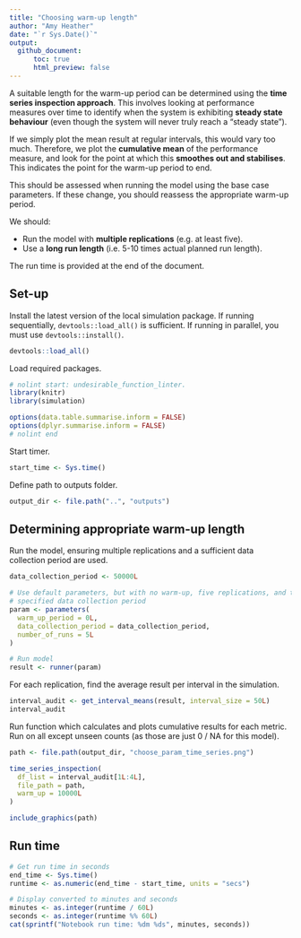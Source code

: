 ```yaml
---
title: "Choosing warm-up length"
author: "Amy Heather"
date: "`r Sys.Date()`"
output:
  github_document:
      toc: true
      html_preview: false
---
```


A suitable length for the warm-up period can be determined using the **time series inspection approach**. This involves looking at performance measures over time to identify when the system is exhibiting **steady state behaviour** (even though the system will never truly reach a "steady state").

If we simply plot the mean result at regular intervals, this would vary too much. Therefore, we plot the **cumulative mean** of the performance measure, and look for the point at which this **smoothes out and stabilises**. This indicates the point for the warm-up period to end.

This should be assessed when running the model using the base case parameters. If these change, you should reassess the appropriate warm-up period.

We should:

* Run the model with **multiple replications** (e.g. at least five).
* Use a **long run length** (i.e. 5-10 times actual planned run length).

The run time is provided at the end of the document.

## Set-up

Install the latest version of the local simulation package. If running sequentially, `devtools::load_all()` is sufficient. If running in parallel, you must use `devtools::install()`.

```r
devtools::load_all()
```

Load required packages.

```r
# nolint start: undesirable_function_linter.
library(knitr)
library(simulation)

options(data.table.summarise.inform = FALSE)
options(dplyr.summarise.inform = FALSE)
# nolint end
```

Start timer.

```r
start_time <- Sys.time()
```

Define path to outputs folder.

```r
output_dir <- file.path("..", "outputs")
```

## Determining appropriate warm-up length

Run the model, ensuring multiple replications and a sufficient data collection period are used.

```r
data_collection_period <- 50000L

# Use default parameters, but with no warm-up, five replications, and the
# specified data collection period
param <- parameters(
  warm_up_period = 0L,
  data_collection_period = data_collection_period,
  number_of_runs = 5L
)

# Run model
result <- runner(param)
```

For each replication, find the average result per interval in the simulation.

```r
interval_audit <- get_interval_means(result, interval_size = 50L)
interval_audit
```

Run function which calculates and plots cumulative results for each metric. Run on all except unseen counts (as those are just 0 / NA for this model).

```r
path <- file.path(output_dir, "choose_param_time_series.png")

time_series_inspection(
  df_list = interval_audit[1L:4L],
  file_path = path,
  warm_up = 10000L
)
```

```r
include_graphics(path)
```

## Run time

```r
# Get run time in seconds
end_time <- Sys.time()
runtime <- as.numeric(end_time - start_time, units = "secs")

# Display converted to minutes and seconds
minutes <- as.integer(runtime / 60L)
seconds <- as.integer(runtime %% 60L)
cat(sprintf("Notebook run time: %dm %ds", minutes, seconds))
```
